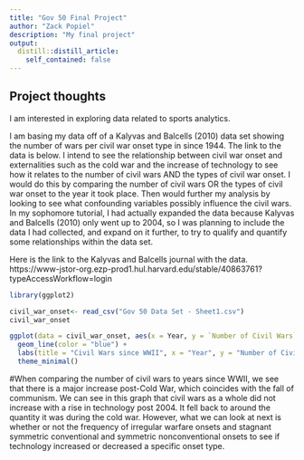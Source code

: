 ```yaml
---
title: "Gov 50 Final Project"
author: "Zack Popiel"
description: "My final project"
output:
  distill::distill_article:
    self_contained: false
---
```




## Project thoughts

I am interested in exploring data related to sports analytics.

I am basing my data off of a Kalyvas and Balcells (2010) data set showing the number of wars per civil war onset type in since 1944. The link to the data is below. I intend to see the relationship between civil war onset and externalities such as the cold war and the increase of technology to see how it relates to the number of civil wars AND the types of civil war onset. I would do this by comparing the number of civil wars OR the types of civil war onset to the year it took place. Then would further my analysis by looking to see what confounding variables possibly influence the civil wars. In my sophomore tutorial, I had actually expanded the data because Kalyvas and Balcells (2010) only went up to 2004, so I was planning to include the data I had collected, and expand on it further, to try to qualify and quantify some relationships within the data set.

Here is the link to the Kalyvas and Balcells journal with the data. https://www-jstor-org.ezp-prod1.hul.harvard.edu/stable/40863761?typeAccessWorkflow=login

```r
library(ggplot2)

civil_war_onset<- read_csv("Gov 50 Data Set - Sheet1.csv")
civil_war_onset

ggplot(data = civil_war_onset, aes(x = Year, y = `Number of Civil Wars`)) +
  geom_line(color = "blue") +
  labs(title = "Civil Wars since WWII", x = "Year", y = "Number of Civil Wars") +
  theme_minimal()
```
#When comparing the number of civil wars to years since WWII, we see that there is a major increase post-Cold War, which coincides with the fall of communism. We can see in this graph that civil wars as a whole did not increase with a rise in technology post 2004. It fell back to around the quantity it was during the cold war. However, what we can look at next is whether or not the frequency of irregular warfare onsets and stagnant symmetric conventional and symmetric nonconventional onsets to see if technology increased or decreased a specific onset type. 